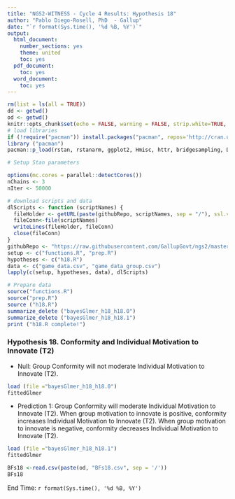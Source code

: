 ---
title: "NGS2-WITNESS - Cycle 4 Results: Hypothesis 18"
author: "Pablo Diego-Rosell, PhD  - Gallup"
date: "`r format(Sys.time(), '%d %B, %Y')`"
output:
  html_document:
    number_sections: yes
    theme: united
    toc: yes
  pdf_document:
    toc: yes
  word_document:
    toc: yes
---

```{r setup, include=FALSE}
rm(list = ls(all = TRUE))
dd <- getwd()
od <- getwd()
knitr::opts_chunk$set(echo = FALSE, warning = FALSE, strip.white=TRUE, tidy=TRUE)
# load libraries
if (!require("pacman")) install.packages("pacman", repos='http://cran.us.r-project.org')
library ("pacman")
pacman::p_load(rstan, rstanarm, ggplot2, Hmisc, httr, bridgesampling, DT, dplyr, bayesplot, knitr, lme4, RCurl, formatR, caret, pROC, formatR, foreach, doParallel, forcats, tidyr, car)

# Setup Stan parameters

options(mc.cores = parallel::detectCores())
nChains <- 3
nIter <- 50000

# download scripts and data
dlScripts <- function (scriptNames) {
  fileHolder <- getURL(paste(githubRepo, scriptNames, sep = "/"), ssl.verifypeer = FALSE)
  fileConn<-file(scriptNames)
  writeLines(fileHolder, fileConn)
  close(fileConn)
}
githubRepo <- "https://raw.githubusercontent.com/GallupGovt/ngs2/master/cycle3/Boomtown/Analysis"
setup <- c("functions.R", "prep.R")
hypotheses <- c("h18.R")
data <- c("game_data.csv", "game_data_group.csv")
lapply(c(setup, hypotheses, data), dlScripts)

# Prepare data
source("functions.R")
source("prep.R")
source ("h18.R")
summarize_delete ("bayesGlmer_h18_h18.0")
summarize_delete ("bayesGlmer_h18_h18.1")
print ("h18.R complete!")
```

### Hypothesis 18. Conformity and Individual Motivation to Innovate (T2)

- Null: Group Conformity will not moderate Individual Motivation to Innovate (T2).

```{r h18null}
load (file ="bayesGlmer_h18_h18.0")
fittedGlmer
```
- Prediction 1: Group Conformity will moderate Individual Motivation to Innovate (T2). When group motivation to innovate is positive, conformity increases Individual Motivation to Innovate (T2). When group motivation to innovate is negative, conformity decreases Individual Motivation to Innovate (T2).

```{r }
load (file ="bayesGlmer_h18_h18.1")
fittedGlmer
```

```{r h18BFs}
BFs18 <-read.csv(paste(od, "BFs18.csv", sep = '/'))                      
BFs18
```

End Time: `r format(Sys.time(), '%d %B, %Y')`

<br />
<br />
<br />